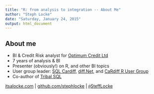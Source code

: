 ```yaml
---
title: "R: from analysis to integration -- About Me"
author: "Steph Locke"
date: "Saturday, January 24, 2015"
output: html_document
---
```


## About me
- BI & Credit Risk analyst for [Optimum Credit Ltd]()
- 7 years of analysis & BI
- Presenter (obviously!) on R, and other BI topics
- User group leader: [SQL Cardiff](http://www.meetup.com/Cardiff-SQL-Server-User-Group), [diff.Net](http://www.meetup.com/diff-net), and [CaRdiff R User Group](http://www.meetup.com/Cardiff-R-User-Group/)
- Co-author of [Tribal SQL](http://tribalsql.com/)

[itsalocke.com](http://itsalocke.com) | [github.com/stephlocke](https://github.com/stephlocke) | [`@`SteffLocke](https://twitter.com/stefflocke)
